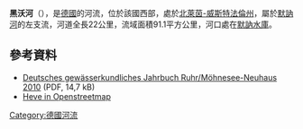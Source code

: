 {{Expand language|1=de|time=2020-07-10T17:04:27+00:00}}
{{Coord|51|28|6.4|N|8|5|51.4|E|display=title}}

'''黑沃河'''（{{lang-de|Heve}}），是[[德國|德國]]的河流，位於該國西部，處於[[北萊茵-威斯特法倫州|北萊茵-威斯特法倫州]]，屬於[[默訥河|默訥河]]的左支流，河道全長22公里，流域面積91.1平方公里，河口處在[[默訥水庫|默訥水庫]]。

==參考資料==
* [http://www.talsperrenleitzentrale-ruhr.de/daten/internet/dokumente/dgj/q/dgj_2762670000100_q.pdf Deutsches gewässerkundliches Jahrbuch Ruhr/Möhnesee-Neuhaus 2010]{{Wayback|url=http://www.talsperrenleitzentrale-ruhr.de/daten/internet/dokumente/dgj/q/dgj_2762670000100_q.pdf |date=20200711112406 }} (PDF, 14,7 kB)
* [http://www.openstreetmap.org/?relation=1363873 Heve in Openstreetmap]

{{Germany-geo-stub}}
[[Category:德國河流|Category:德國河流]]